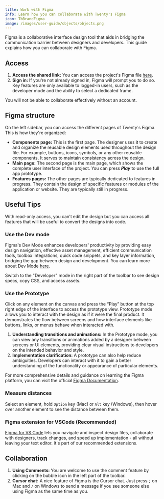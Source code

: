```yaml
---
title: Work with Figma
info: Learn how you can collaborate with Twenty's Figma
icon: TbBrandFigma
image: /images/user-guide/objects/objects.png
---
```


Figma is a collaborative interface design tool that aids in bridging the communication barrier between designers and developers.
This guide explains how you can collaborate with Figma.

## Access

1. **Access the shared link:** You can access the project's Figma file [here](https://www.figma.com/file/xt8O9mFeLl46C5InWwoMrN/Twenty).
2. **Sign in:** If you're not already signed in, Figma will prompt you to do so. 
Key features are only available to logged-in users, such as the developer mode and the ability to select a dedicated frame.

<ArticleWarning>

You will not be able to collaborate effectively without an account.

</ArticleWarning>


## Figma structure

On the left sidebar, you can access the different pages of Twenty's Figma. This is how they're organized:

- **Components page:** This is the first page. The designer uses it to create and organize the reusable design elements used throughout the design file. For example, buttons, icons, symbols, or any other reusable components. It serves to maintain consistency across the design.
- **Main page:** The second page is the main page, which shows the complete user interface of the project. You can press ***Play*** to use the full app prototype.
- **Features pages:** The other pages are typically dedicated to features in progress. They contain the design of specific features or modules of the application or website. They are typically still in progress.

## Useful Tips

With read-only access, you can't edit the design but you can access all features that will be useful to convert the designs into code.

### Use the Dev mode

Figma's Dev Mode enhances developers' productivity by providing easy design navigation, effective asset management, efficient communication tools, toolbox integrations, quick code snippets, and key layer information, bridging the gap between design and development. You can learn more about Dev Mode [here](https://www.figma.com/dev-mode/).

Switch to the "Developer" mode in the right part of the toolbar to see design specs, copy CSS, and access assets. 

### Use the Prototype

Click on any element on the canvas and press the “Play” button at the top right edge of the interface to access the prototype view. Prototype mode allows you to interact with the design as if it were the final product. It demonstrates the flow between screens and how interface elements like buttons, links, or menus behave when interacted with.

1. **Understanding transitions and animations:** In the Prototype mode, you can view any transitions or animations added by a designer between screens or UI elements, providing clear visual instructions to developers on the intended behavior and style.
2. **Implementation clarification:** A prototype can also help reduce ambiguities. Developers can interact with it to gain a better understanding of the functionality or appearance of particular elements.

For more comprehensive details and guidance on learning the Figma platform, you can visit the official [Figma Documentation](https://help.figma.com/hc/en-us).

### Measure distances

Select an element, hold `Option` key (Mac) or `Alt` key (Windows), then hover over another element to see the distance between them.

### Figma extension for VSCode (Recommended)

[Figma for VS Code](https://marketplace.visualstudio.com/items?itemName=figma.figma-vscode-extension)
lets you navigate and inspect design files, collaborate with designers, track changes, and speed up implementation - all without leaving your text editor.
It's part of our recommended extensions.

## Collaboration

1. **Using Comments:** You are welcome to use the comment feature by clicking on the bubble icon in the left part of the toolbar.
2. **Cursor chat:** A nice feature of Figma is the Cursor chat. Just press `;` on Mac and `/` on Windows to send a message if you see someone else using Figma as the same time as you.

<ArticleEditContent></ArticleEditContent>